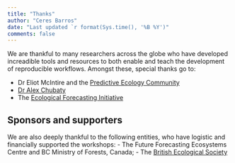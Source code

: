 ```yaml
---
title: "Thanks"
author: "Ceres Barros"
date: "Last updated `r format(Sys.time(), '%B %Y')"
comments: false
---
```


We are thankful to many researchers across the globe who have developed increadible tools and resources to both enable and teach the development of reproducible workflows. Amongst these, special thanks go to:

- Dr Eliot McIntire and the [Predictive Ecology Community](https://predictiveecology.org/)
- [Dr Alex Chubaty](https://www.alexchubaty.com/)
- The [Ecological Forecasting Initiative](https://ecoforecast.org/)

## Sponsors and supporters

We are also deeply thankful to the following entities, who have logistic and financially supported the workshops:
- The Future Forecasting Ecosystems Centre and BC Ministry of Forests, Canada;
- The [British Ecological Society](https://www.britishecologicalsociety.org/)

<!-- TODO: add MoF logo --> 